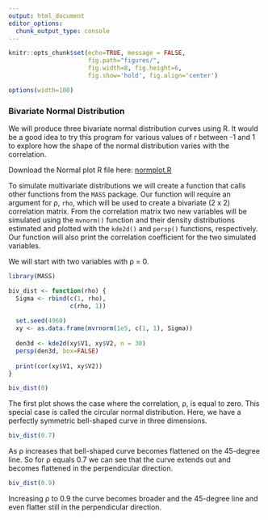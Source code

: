 ```yaml
---
output: html_document
editor_options: 
  chunk_output_type: console
---
```


```r
knitr::opts_chunk$set(echo=TRUE, message = FALSE,
                      fig.path="figures/",
                      fig.width=8, fig.height=6,
                      fig.show='hold', fig.align='center')

options(width=100)
```

### Bivariate Normal Distribution

We will produce three bivariate normal distribution curves using R.  It would be a good idea to try this program for various values of r between -1 and 1 to explore how the shape of the normal distribution varies with the correlation.

Download the Normal plot R file here: [normplot.R](src/normplot.R)

To simulate multivariate distributions we will create a function that calls other functions from the `MASS` package.  Our function will require an argument for &rho;, `rho`, which will be used to create a bivariate (2 x 2) correlation matrix.  From the correlation matrix two new variables will be simulated using the `mvnorm()` function and their density distributions estimated and plotted with the `kde2d()` and `persp()` functions, respectively.  Our function will also print the correlation coefficient for the two simulated variables.

We will start with two variables with &rho; = 0.

```r
library(MASS)

biv_dist <- function(rho) {
  Sigma <- rbind(c(1, rho),
                 c(rho, 1))
  
  set.seed(4960)
  xy <- as.data.frame(mvrnorm(1e5, c(1, 1), Sigma))
  
  den3d <- kde2d(xy$V1, xy$V2, n = 30)
  persp(den3d, box=FALSE)
  
  print(cor(xy$V1, xy$V2))
}

biv_dist(0)
```

The first plot shows the case where the correlation, &rho;, is equal to zero. This special case is called the circular normal distribution. Here, we have a perfectly symmetric bell-shaped curve in three dimensions.

```r
biv_dist(0.7)
```

As &rho; increases that bell-shaped curve becomes flattened on the 45-degree line. So for &rho; equals 0.7 we can see that the curve extends out and becomes flattened in the perpendicular direction.

```r
biv_dist(0.9)
```

Increasing &rho; to 0.9 the curve becomes broader and the 45-degree line and even flatter still in the perpendicular direction.